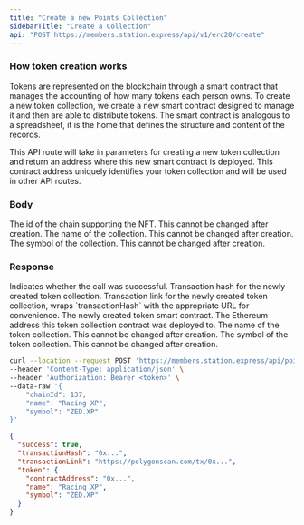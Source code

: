 ```yaml
---
title: "Create a new Points Collection"
sidebarTitle: "Create a Collection"
api: "POST https://members.station.express/api/v1/erc20/create"
---
```


### How token creation works

Tokens are represented on the blockchain through a smart contract that manages the accounting of how many
tokens each person owns. To create a new token collection, we create a new smart contract designed to manage
it and then are able to distribute tokens. The smart contract is analogous to a spreadsheet, it is the home
that defines the structure and content of the records.

This API route will take in parameters for creating a new token collection and return an address where this
new smart contract is deployed. This contract address uniquely identifies your token collection and will be
used in other API routes.

### Body

<ParamField body="chainId" type="number" required>
  The id of the chain supporting the NFT. This cannot be changed after creation.
</ParamField>

<ParamField body="name" type="string" required>
  The name of the collection. This cannot be changed after creation.
</ParamField>

<ParamField body="symbol" type="string" required>
  The symbol of the collection. This cannot be changed after creation.
</ParamField>

### Response

<ResponseField name="success" type="boolean">
  Indicates whether the call was successful.
</ResponseField>

<ResponseField name="transactionHash" type="string">
  Transaction hash for the newly created token collection.
</ResponseField>

<ResponseField name="transactionLink" type="string">
  Transaction link for the newly created token collection, wraps
  `transactionHash` with the appropriate URL for convenience.
</ResponseField>

<ResponseField name="token" type="object">
  The newly created token smart contract.
  <Expandable title="Token">
    <ResponseField name="contractAddress" type="string">
      The Ethereum address this token collection contract was deployed to.
    </ResponseField>
    <ResponseField name="name" type="string">
      The name of the token collection. This cannot be changed after creation.
    </ResponseField>
    <ResponseField name="symbol" type="string">
      The symbol of the token collection. This cannot be changed after creation.
    </ResponseField>
  </Expandable>
</ResponseField>

<RequestExample>

```bash Example Request
curl --location --request POST 'https://members.station.express/api/points/collection/create' \
--header 'Content-Type: application/json' \
--header 'Authorization: Bearer <token>' \
--data-raw '{
    "chainId": 137,
    "name": "Racing XP",
    "symbol": "ZED.XP"
}'
```

</RequestExample>

<ResponseExample>

```json Response
{
  "success": true,
  "transactionHash": "0x...",
  "transactionLink": "https://polygonscan.com/tx/0x...",
  "token": {
    "contractAddress": "0x...",
    "name": "Racing XP",
    "symbol": "ZED.XP"
  }
}
```

</ResponseExample>
